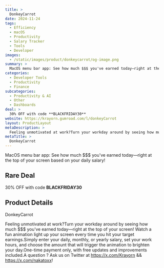 ```yaml
---
title: >
  DonkeyCarrot
date: 2024-11-24
tags:
  - Efficiency
  - macOS
  - Productivity
  - Salary Tracker
  - Tools
  - Developer
images:
  - /static/images/product/donkeycarrot/og-image.png
summary: >
  MacOS menu bar app: See how much $$$ you've earned today—right at the top of your screen based on your daily salary!
categories:
  - Developer Tools
  - Productivity
  - Finance
subcategories:
  - Productivity & AI
  - Other
  - Dashboards
deal: >
  30% OFF with code **BLACKFRIDAY30**
website: https://krayorn.gumroad.com/l/donkeyCarrot
layout: ProductLayout
metaDescription: >
  Feeling unmotivated at work?Turn your workday around by seeing how much $$$ you've earned today—right at the top of your screen! Watch a fun animation light up your screen every time you hit your target earnings.Simply enter your daily, monthly, or yearly salary, set your work hours, and choose the amount that will trigger the animation to brighten your day.One-time payment only, with free updates and improvements included.A question ? Ask us on Twitter at https://x.com/Krayorn &amp;&amp; https://x.com/nakatoxx!
metaTitle: >
  DonkeyCarrot
---
```

MacOS menu bar app: See how much $$$ you've earned today—right at the top of your screen based on your daily salary!

## Rare Deal

30% OFF with code **BLACKFRIDAY30**

## Product Details
DonkeyCarrot

Feeling unmotivated at work?Turn your workday around by seeing how much $$$ you've earned today—right at the top of your screen! Watch a fun animation light up your screen every time you hit your target earnings.Simply enter your daily, monthly, or yearly salary, set your work hours, and choose the amount that will trigger the animation to brighten your day.One-time payment only, with free updates and improvements included.A question ? Ask us on Twitter at https://x.com/Krayorn &amp;&amp; https://x.com/nakatoxx!
